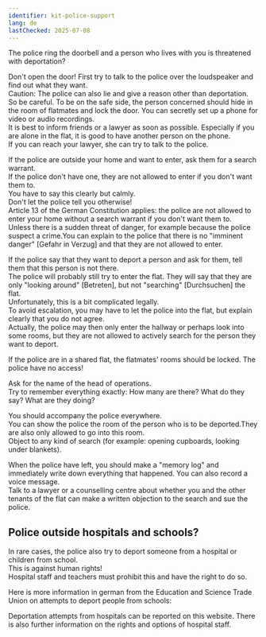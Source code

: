 ```yaml
---
identifier: kit-police-support
lang: de
lastChecked: 2025-07-08
---
```


The police ring the doorbell and a person who lives with you is threatened with deportation?

Don't open the door! First try to talk to the police over the loudspeaker and find out what they want.<br/>
Caution: The police can also lie and give a reason other than deportation.<br/>
So be careful. To be on the safe side, the person concerned should hide in the room of flatmates and lock the door. You can secretly set up a phone for video or audio recordings.<br/>
It is best to inform friends or a lawyer as soon as possible.
Especially if you are alone in the flat, it is good to have another person on the phone.<br/>
If you can reach your lawyer, she can try to talk to the police.

If the police are outside your home and want to enter, ask them for a search warrant.<br/>
If the police don't have one, they are not allowed to enter if you don't want them to.<br/>
You have to say this clearly but calmly.<br/>
Don't let the police tell you otherwise!<br/>
Article 13 of the German Constitution applies: the police are not allowed to enter your home without a search warrant if you don't want them to.<br/>
Unless there is a sudden threat of danger, for example because the police suspect a crime.You can explain to the police that there is no "imminent danger" [Gefahr in Verzug] and that they are not allowed to enter.

If the police say that they want to deport a person and ask for them, tell them that this person is not there.<br/>
The police will probably still try to enter the flat. They will say that they are only "looking around" [Betreten], but not "searching" [Durchsuchen] the flat.<br/>
Unfortunately, this is a bit complicated legally.<br/>
To avoid escalation, you may have to let the police into the flat, but explain clearly that you do not agree.<br/>
Actually, the police may then only enter the hallway or perhaps look into some rooms, but they are not allowed to actively search for the person they want to deport.

If the police are in a shared flat, the flatmates' rooms should be locked. The police have no access!

Ask for the name of the head of operations. <br/>
Try to remember everything exactly: How many are there? What do they say? What are they doing?

You should accompany the police everywhere.<br/> 
You can show the police the room of the person who is to be deported.They are also only allowed to go into this room.<br/>
Object to any kind of search (for example: opening cupboards, looking under blankets).

When the police have left, you should make a "memory log" and immediately write down everything that happened. You can also record a voice message.<br/>
Talk to a lawyer or a counselling centre about whether you and the other tenants of the flat can make a written objection to the search and sue the police.

## Police outside hospitals and schools?

In rare cases, the police also try to deport someone from a hospital or children from school.<br/>
This is against human rights!<br/>
Hospital staff and teachers must prohibit this and have the right to do so.

Here is more information in german from the Education and Science Trade Union on attempts to deport people from schools:

<ExternalShortLink identifier="gew" />

Deportation attempts from hospitals can be reported on this website. There is also further information on the rights and options of hospital staff.

<ExternalShortLink identifier="krankenhaus" />
